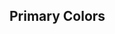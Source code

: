 
<Meta title="App/Colors" />

## Primary Colors

<ColorPalette>
  <ColorItem
    title="theme.color.greyscale"
    subtitle="Some of the greys"
    colors={{
        White: "#FFFFFF",
        Alabaster: "#F8F8F8",
        Concrete:"#F3F3F3"
    }}
  />
</ColorPalette>

